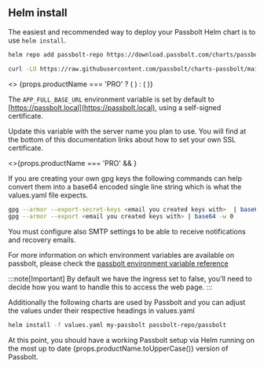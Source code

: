 
## Helm install

The easiest and recommended way to deploy your Passbolt Helm chart is to use `helm install`.

<Incrementor title="Set up our Helm repo" resetCounter={true} />

```bash
helm repo add passbolt-repo https://download.passbolt.com/charts/passbolt
```

<Incrementor title="Get a copy of the values file" />

```bash
curl -LO https://raw.githubusercontent.com/passbolt/charts-passbolt/main/values.yaml
```

<div>
  <>
    {props.productName === 'PRO' ? (
      <Incrementor title="Configure values file to customize your instance and enable the Passbolt PRO installation" />
    ) : (
      <Incrementor title="Configure values file to customize your instance" />
    )}
  </>
</div>

The `APP_FULL_BASE_URL` environment variable is set by default to [https://passbolt.local](https://passbolt.local), using a self-signed certificate.

Update this variable with the server name you plan to use. You will find at the bottom of this documentation links about how to set your own SSL certificate.

<div>
  <>{props.productName === 'PRO' && <ValuesProYaml />}</>
</div>

If you are creating your own gpg keys the following commands can help convert them into a base64 encoded single line string which is what the values.yaml file expects.

```bash
gpg --armor --export-secret-keys <email you created keys with>  | base64 -w 0
gpg --armor --export <email you created keys with> | base64 -w 0
```

You must configure also SMTP settings to be able to receive notifications and recovery emails.

For more information on which environment variables are available on passbolt, please check the [passbolt environment variable reference](https://help.passbolt.com/configure/environment/reference.html)

:::note[Important]
By default we have the ingress set to false, you'll need to decide
how you want to handle this to access the web page.
:::

Additionally the following charts are used by Passbolt and you can adjust the values under their respective headings in values.yaml

<RequiredChart />

<Incrementor title="Run helm install" />

```bash
helm install -f values.yaml my-passbolt passbolt-repo/passbolt
```

<div>
  <span>
    At this point, you should have a working Passbolt setup via Helm running on
    the most up to date {props.productName.toUpperCase()} version of Passbolt.
  </span>
</div>

